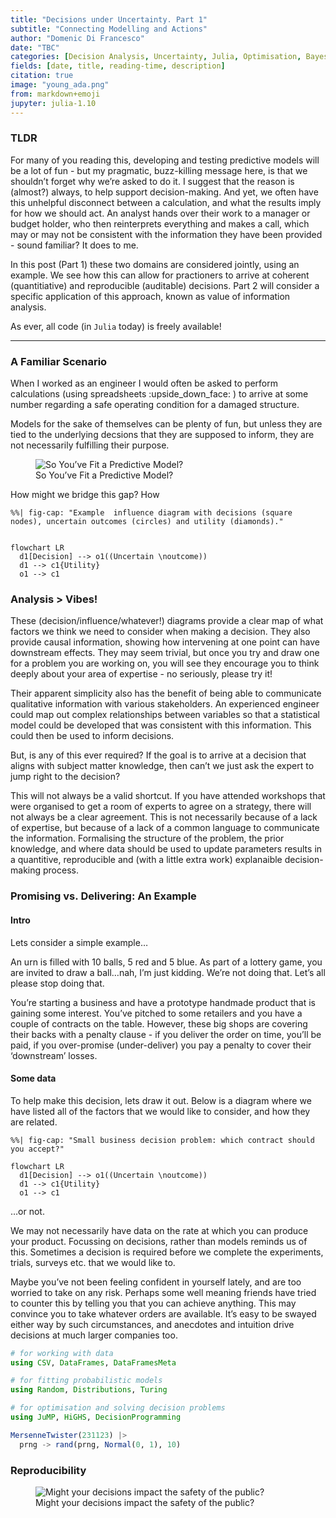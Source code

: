 ```yaml
---
title: "Decisions under Uncertainty. Part 1"
subtitle: "Connecting Modelling and Actions"
author: "Domenic Di Francesco"
date: "TBC"
categories: [Decision Analysis, Uncertainty, Julia, Optimisation, Bayesian]
fields: [date, title, reading-time, description]
citation: true
image: "young_ada.png"
from: markdown+emoji
jupyter: julia-1.10
---
```


### TLDR

For many of you reading this, developing and testing predictive models will be a lot of fun - but my pragmatic, buzz-killing message here, is that we shouldn't forget why we're asked to do it. I suggest that the reason is (almost?) always, to help support decision-making. And yet, we often have this unhelpful disconnect between a calculation, and what the results imply for how we should act. An analyst hands over their work to a manager or budget holder, who then reinterprets everything and makes a call, which may or may not be consistent with the information they have been provided - sound familiar? It does to me.

In this post (Part 1) these two domains are considered jointly, using an example. We see how this can allow for practioners to arrive at coherent (quantitiative) and reproducible (auditable) decisions. Part 2 will consider a specific application of this approach, known as value of information analysis. 

As ever, all code (in `Julia` today) is freely available!

---

### A Familiar Scenario

When I worked as an engineer I would often be asked to perform calculations (using spreadsheets :upside_down_face: ) to arrive at some number regarding a safe operating condition for a damaged structure.

Models for the sake of themselves can be plenty of fun, but unless they are tied to the underlying decsions that they are supposed to inform, they are not necessarily fulfilling their purpose. 

![So You've Fit a Predictive Model?](https://media.giphy.com/media/v1.Y2lkPTc5MGI3NjExZngxNnN0YzE5eWdmNDJua3JwYmN3dGJza2Y5d3l5eXo3YTFyZTlvbiZlcD12MV9pbnRlcm5hbF9naWZfYnlfaWQmY3Q9Zw/miFGO0mIRDhf2/giphy.gif)

How might we bridge this gap? How 

```mermaid
%%| fig-cap: "Example  influence diagram with decisions (square nodes), uncertain outcomes (circles) and utility (diamonds)."


flowchart LR
  d1[Decision] --> o1((Uncertain \noutcome))
  d1 --> c1{Utility}
  o1 --> c1

```

### Analysis > Vibes!

These (decision/influence/whatever!) diagrams provide a clear map of what factors we think we need to consider when making a decision. They also provide causal information, showing how intervening at one point can have downstream effects. They may seem trivial, but once you try and draw one for a problem you are working on, you will see they encourage you to think deeply about your area of expertise - no seriously, please try it!

Their apparent simplicity also has the benefit of being able to communicate qualitative information with various stakeholders. An experienced engineer could map out complex relationships between variables so that a statistical model could be developed that was consistent with this information. This could then be used to inform decisions.

But, is any of this ever required? If the goal is to arrive at a decision that aligns with subject matter knowledge, then can't we just ask the expert to jump right to the decision? 

This will not always be a valid shortcut. If you have attended workshops that were organised to get a room of experts to agree on a strategy, there will not always be a clear agreement. This is not necessarily because of a lack of expertise, but because of a lack of a common language to communicate the information. Formalising the structure of the problem, the prior knowledge, and where data should be used to update parameters results in a quantitive, reproducible and (with a little extra work) explanaible decision-making process.


### Promising vs. Delivering: An Example

#### Intro

Lets consider a simple example...

An urn is filled with 10 balls, 5 red and 5 blue. As part of a lottery game, you are invited to draw a ball...nah, I'm just kidding. We're not doing that. Let's all please stop doing that.

You're starting a business and have a prototype handmade product that is gaining some interest. You've pitched to some retailers and you have a couple of contracts on the table. However, these big shops are covering their backs with a penalty clause - if you deliver the order on time, you'll be paid, if you over-promise (under-deliver) you pay a penalty to cover their 'downstream' losses.

#### Some data

To help make this decision, lets draw it out. Below is a diagram where we have listed all of the factors that we would like to consider, and how they are related.  

```mermaid
%%| fig-cap: "Small business decision problem: which contract should you accept?"

flowchart LR
  d1[Decision] --> o1((Uncertain \noutcome))
  d1 --> c1{Utility}
  o1 --> c1
```

...or not.

We may not necessarily have data on the rate at which you can produce your product. Focussing on decisions, rather than models reminds us of this. Sometimes a decision is required before we complete the experiments, trials, surveys etc. that we would like to.

Maybe you've not been feeling confident in yourself lately, and are too worried to take on any risk. Perhaps some well meaning friends have tried to counter this by telling you that you can achieve anything. This may convince you to take whatever orders are available. It's easy to be swayed either way by such circumstances, and anecdotes and intuition drive decisions at much larger companies too.

```julia
# for working with data
using CSV, DataFrames, DataFramesMeta

# for fitting probabilistic models
using Random, Distributions, Turing

# for optimisation and solving decision problems
using JuMP, HiGHS, DecisionProgramming

```

```julia

MersenneTwister(231123) |>
  prng -> rand(prng, Normal(0, 1), 10)

```

### Reproducibility

![Might your decisions impact the safety of the public?](https://media.giphy.com/media/v1.Y2lkPTc5MGI3NjExajFkdTI0dnN6amt1cmZ5Y3UwaHFneG5xb3cybXVwZXcxYjN3bDdvbCZlcD12MV9pbnRlcm5hbF9naWZfYnlfaWQmY3Q9Zw/W1tZZhie5U7RYqjg7Z/giphy.gif)

